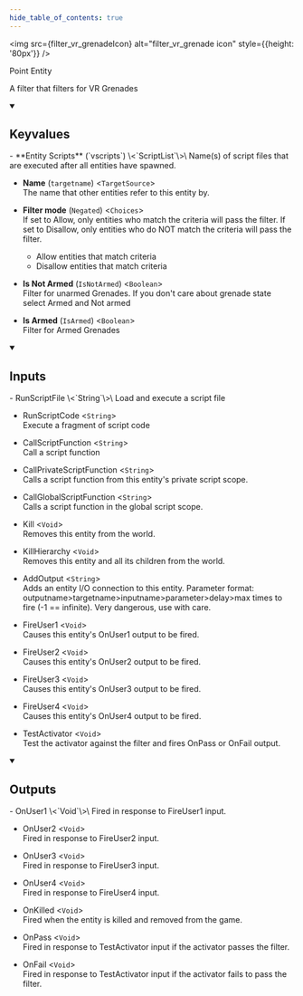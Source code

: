 ```yaml
---
hide_table_of_contents: true
---
```


<!---
!!!!!!
THIS PAGE IS AUTOGENERATED FROM GAME FGD DEFINITIONS!
DO NOT EDIT MANUALLY!
!!!!!!

In order to make edits, you can make an annotation file in /fgd_dump_overrides
-->



<img src={filter_vr_grenadeIcon} alt="filter_vr_grenade icon" style={{height: '80px'}} />

Point Entity

A filter that filters for VR Grenades

<details open>
<summary><h2>Keyvalues</h2></summary>
- **Entity Scripts** (`vscripts`) \<`ScriptList`\>\
Name(s) of script files that are executed after all entities have spawned.

- **Name** (`targetname`) \<`TargetSource`\>\
The name that other entities refer to this entity by.

- **Filter mode** (`Negated`) \<`Choices`\>\
If set to Allow, only entities who match the criteria will pass the filter. If set to Disallow, only entities who do NOT match the criteria will pass the filter.
  - Allow entities that match criteria
  - Disallow entities that match criteria


- **Is Not Armed** (`IsNotArmed`) \<`Boolean`\>\
Filter for unarmed Grenades.  If you don't care about grenade state select Armed and Not armed

- **Is Armed** (`IsArmed`) \<`Boolean`\>\
Filter for Armed Grenades


 </details>
<details open>
<summary><h2>Inputs</h2></summary>
- RunScriptFile \<`String`\>\
Load and execute a script file

- RunScriptCode \<`String`\>\
Execute a fragment of script code

- CallScriptFunction \<`String`\>\
Call a script function

- CallPrivateScriptFunction \<`String`\>\
Calls a script function from this entity's private script scope.

- CallGlobalScriptFunction \<`String`\>\
Calls a script function in the global script scope.

- Kill \<`Void`\>\
Removes this entity from the world.

- KillHierarchy \<`Void`\>\
Removes this entity and all its children from the world.

- AddOutput \<`String`\>\
Adds an entity I/O connection to this entity. Parameter format: outputname&gt;targetname>inputname&gt;parameter&gt;delay&gt;max times to fire (-1 == infinite). Very dangerous, use with care.

- FireUser1 \<`Void`\>\
Causes this entity's OnUser1 output to be fired.

- FireUser2 \<`Void`\>\
Causes this entity's OnUser2 output to be fired.

- FireUser3 \<`Void`\>\
Causes this entity's OnUser3 output to be fired.

- FireUser4 \<`Void`\>\
Causes this entity's OnUser4 output to be fired.

- TestActivator \<`Void`\>\
Test the activator against the filter and fires OnPass or OnFail output.


 </details>
<details open>
<summary><h2>Outputs</h2></summary>
- OnUser1 \<`Void`\>\
Fired in response to FireUser1 input.

- OnUser2 \<`Void`\>\
Fired in response to FireUser2 input.

- OnUser3 \<`Void`\>\
Fired in response to FireUser3 input.

- OnUser4 \<`Void`\>\
Fired in response to FireUser4 input.

- OnKilled \<`Void`\>\
Fired when the entity is killed and removed from the game.

- OnPass \<`Void`\>\
Fired in response to TestActivator input if the activator passes the filter.

- OnFail \<`Void`\>\
Fired in response to TestActivator input if the activator fails to pass the filter.


 </details>